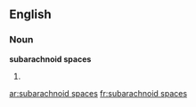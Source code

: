 ==English==
===Noun===
'''subarachnoid spaces'''

#{{plural of|subarachnoid space}}

[[ar:subarachnoid spaces]]
[[fr:subarachnoid spaces]]